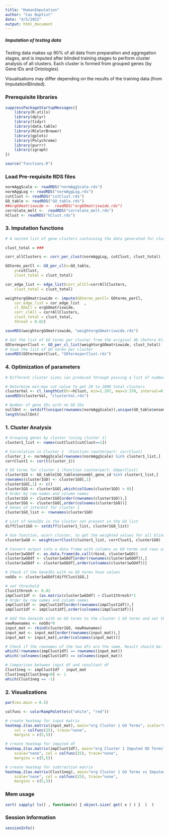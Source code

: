 ```yaml
---
title: "HumanImputation"
author: "Cas Baptist"
date: "4/5/2022"
output: html_document
---
```


##### Imputation of testing data 

Testing data makes up 90% of all data from preparation and aggregation stages, and is imputed after blinded training stages to perform cluster analysis of all clusters. Each cluster is formed from grouped genes (by Gene IDs and Ontologies) 

Visualisations may differ depending on the results of the training data (from ImputationBlinded). 

### Prerequisite libraries

```r

suppressPackageStartupMessages({
    library(R.utils)
    library(dplyr)
    library(tidyr)
    library(data.table)
    library(RColorBrewer)
    library(gplots)
    library(Polychrome)
    library(purrr)
    library(igraph)
})

source("functions.R")

```

### Load Pre-requisite RDS files 

```r

normAggScale <- readRDS("normAggScale.rds")
normAggLog <- readRDS("normAggLog.rds")
cutClust <- readRDS("cutClust.rds")
GO_table <- readRDS("GO_table.rds")
##orgGOmatrixwide <-  readRDS("orgGOmatrixwide.rds") 
correlate_melt <-  readRDS("correlate_melt.rds")
hClust <- readRDS("hClust.rds")

```

### 3. Imputation functions

```r

# A nested list of gene clusters containing the data generated for cluster analysis. 

clust_total = ###

corr_allClusters <- corr_per_clust(normAggLog, cutClust, clust_total)

GOterms_perCl <- GO_per_cl(x=GO_table,
    y=cutClust,
    clust_total = clust_total)

cor_edge_list <- edge_list(corr_allCl=corrAllClusters,
    clust_total = clust_total)

weightorgGOmatrixwide <- impute(GOterms_perCl= GOterms_perCl,
    cor_edge_list = cor_edge_list  ,
    cl_GOall = orgGOmatrixwide, 
    corr_clAll = corrAllClusters,
    clust_total = clust_total,
    thresh = 0.02)

saveRDS(weightorgGOmatrixwide, "weightorgGOmatrixwide.rds")

# Get the list of GO terms per cluster from the original db (before blinding) to use as a reference for filtering the relevant GO terms per cluster. This also makes sure that dimensions (number of columns) in all of the trials are equal.
GOtermsperClust <- GO_per_cl_list(weightorgGOmatrixwide, clust_total)
# Save the list of GO terms per cluster
saveRDS(GOtermsperClust, "GOtermsperClust.rds")

```

### 4. Optimization of parameters

```r

# Different cluster sizes can produced through passing a list of numbers as denominators of hClust$height  

# Determine min-max cut value to get 20 to 2000 total clusters
clusterVal <- cl_lengthCut(hr=hClust, min=1.297, max=3.378, interval=0.001)
saveRDS(clusterVal, "clusterVal.rds")

# Number of gene IDs with no GO IDs
nullOnt <- setdiff(unique(rownames(normAggScale)),unique(GO_table$ensembl_gene_id))
length(nullOnt)

```


### 1. Cluster Analysis

```r

# Grouping genes by cluster (using cluster 1)
cluster1_list <- names(cutClust[cutClust==1])

# Correlation in Cluster 1  (Function counterpart: corrClust)
cluster_1 <- normAggScale[rownames(normAggScale) %in% cluster1_list,]
corrClust1 <- cor(t(cluster_1))

# GO terms for cluster 1 (Function counterpart: GOperClust)
cluster1GO <- GO_table[GO_table$ensembl_gene_id %in% cluster1_list,]
rownames(cluster1GO) <- cluster1GO[,1] 
cluster1GO[,1] <- c()
cluster1GO <- cluster1GO[,which(colSums(cluster1GO) > 0)]
# Order by row names and column names
cluster1GO <- cluster1GO[order(rownames(cluster1GO)),]
cluster1GO <- cluster1GO[,order(colnames(cluster1GO))]
# Genes of interest for cluster 1
cluster1GO_list <- rownames(cluster1GO)

# List of GeneIDs in the cluster not present in the GO list
diffClust1GO <- setdiff(cluster1_list, cluster1GO_list)

# Use function, wcorr_cluster, to get the weighted values for all blinded genes in cluster 1
cluster1wGO <- weightcorrClust(cluster1_list, corrClust1, cluster1GO)

# Convert output into a data frame with columns as GO terms and rows as gene names
cluster1wGOdf <- as.data.frame(do.call(rbind, cluster1wGO))
cluster1wGOdf <- cluster1wGOdf[order(rownames(cluster1wGOdf)),]
cluster1wGOdf <- cluster1wGOdf[,order(colnames(cluster1wGOdf))]

# Check if the GeneIDs with no GO terms have values
noGOs <- cluster1wGOdf[diffClust1GO,]

# set threshold
Clust1thresh <- 0.02
impClust1df <- (as.matrix(cluster1wGOdf) > Clust1thresh)*1
# Order by row names and column names
impClust1df <- impClust1df[order(rownames(impClust1df)),]
impClust1df <- impClust1df[,order(colnames(impClust1df))]

# Add the GeneIds with no GO terms to the cluster 1 GO terms and set them to zero. This will serve as the input (original) matrix
newRownames <- noGOs*0
input_mat <- rbind(cluster1GO, newRownames)
input_mat <- input_mat[order(rownames(input_mat)),]
input_mat <- input_mat[,order(colnames(input_mat))]

# Check if the rownames of the two dfs are the same. Result should be: integer(0)
which(!rownames(impClust1df) == rownames(input_mat))
which(!colnames(impClust1df) == colnames(input_mat))

# Comparison between input df and resultant df
Clust1neg <- impClust1df - input_mat
Clust1neg[Clust1neg<0] <- 1
which(Clust1neg == -1)

```

### 2. Visualizations

```r

par(cex.main = 0.5)

colfunc <- colorRampPalette(c("white", "red"))

# create heatmap for input matrix
heatmap.2(as.matrix(input_mat), main="org Cluster 1 GO Terms", scale="none",
    col = colfunc(25), trace="none", 
    margins = c(5,5))

# create heatmap for imputed df
heatmap.2(as.matrix(impClust1df), main="org Cluster 1 Imputed GO Terms", 
    scale="none", col = colfunc(25), trace="none", 
    margins = c(5,5))

# create heatmap for subtraction matrix
heatmap.2(as.matrix(Clust1neg), main="org Cluster 1 GO Terms vs Imputed GO Terms", 
    scale="none", col = colfunc(25), trace="none", 
    margins = c(5,5))

```

### Mem usage

```r
sort( sapply( ls() , function(x) { object.size( get( x ) ) }  )  )
```

### Session Information 

```r

sessionInfo()

```
